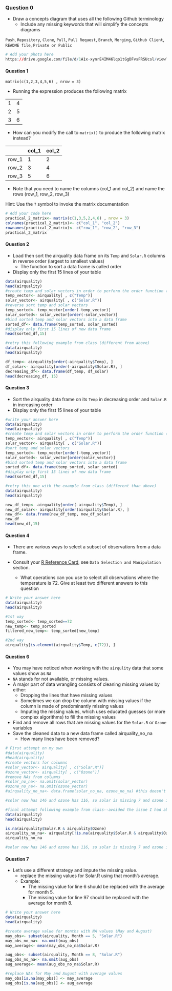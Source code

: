 ### Question 0

*  Draw a concepts diagram that uses all the following Github terminology 
   * Include any missing keywords that will simplify the concepts diagrams 


`Push`, `Repository`, `Clone`, `Pull`, `Pull Request`, `Branch`, `Merging`, `Github Client`, `README file`, `Private or Public`

```r
# Add your photo here
https://drive.google.com/file/d/1A1x-xynrE4IM46lqo1tGgDFvsFRSUcsl/view?usp=drive_link 
```

#### Question 1

`matrix(c(1,2,3,4,5,6) , nrow = 3)`

* Running the expression produces the following matrix

|  |  |
|---|---|
| 1 | 4 |
| 2 | 5 |
| 3 | 6 |

* How can you modify the call to `matrix()` to produce the following matrix instead?

|   | col_1 |  col_2 |
| --- |---|---|
| row_1 | 1 | 2 |
| row_2 | 3 | 4 |
| row_3 | 5 | 6 |

* Note that you need to name the columns (col_1 and col_2) and name the rows (row_1, row_2, row_3)

Hint: Use the `?` symbol to invoke the matrix documentation

```r
# Add your code here
practical_2_matrix<- matrix(c(1,3,5,2,4,6) , nrow = 3)
colnames(practical_2_matrix)<- c("col_1", "col_2")
rownames(practical_2_matrix)<- c("row_1", "row_2", "row_3")
practical_2_matrix
```


#### Question 2

* Load then sort the airquality data frame on its `Temp` and `Solar.R` columns in reverse order (largest to smallest values)
  * The function to sort a data frame is called order
* Display only the first 15 lines of your table

```r
data(airquality)
head(airquality)
#create temp and solar vectors in order to perform the order function (becuase it has to be a vector)
temp_vector<- airquality[ , c("Temp")]
solar_vector<- airquality[ , c("Solar.R")]
#reverse sort temp and solar vectors 
temp_sorted<- temp_vector[order(-temp_vector)]
solar_sorted<- solar_vector[order(-solar_vector)]
#bind sorted temp and solar vectors into a data frame
sorted_df<- data.frame(temp_sorted, solar_sorted)
#display only first 15 lines of new data frame
head(sorted_df,15)

#retry this following example from class (different from above)
data(airquality)
head(airquality)

df_temp<- airquality[order(-airquality$Temp), ]
df_solar<- airquality[order(-airquality$Solar.R), ]
decreasing_df<- data.frame(df_temp, df_solar)
head(decreasing_df, 15)
```

#### Question 3

* Sort the airquality data frame on its `Temp` in decreasing order and `Solar.R` in increasing order
* Display only the first 15 lines of your table

```r
#write your answer here
data(airquality)
head(airquality)
#create temp and solar vectors in order to perform the order function (becuase it has to be a vector)
temp_vector<- airquality[ , c("Temp")]
solar_vector<- airquality[ , c("Solar.R")]
#sort temp and solar vectors 
temp_sorted<- temp_vector[order(-temp_vector)]
solar_sorted<- solar_vector[order(solar_vector)]
#bind sorted temp and solar vectors into a data frame
sorted_df<- data.frame(temp_sorted, solar_sorted)
#display only first 15 lines of new data frame
head(sorted_df,15)

#retry this one with the example from class (different than above)
data(airquality)
head(airquality)

new_df_temp<- airquality[order(-airquality$Temp), ]
new_df_solar<- airquality[order(airquality$Solar.R), ]
new_df<- data.frame(new_df_temp, new_df_solar)
new_df
head(new_df,15)

```

#### Question 4

* There are various ways to select a subset of observations from a data frame.

* Consult your [R Reference Card](https://cran.r-project.org/doc/contrib/Baggott-refcard-v2.pdf), see `Data Selection and Manipulation` section.
  * What operations can you use to select all observations where the temperature is 72. Give at least two different answers to this question


```r
# Write your answer here
data(airquality)
head(airquality)

#1st way
temp_sorted<- temp_sorted==72 
new_temp<- temp_sorted
filtered_new_temp<- temp_sorted[new_temp]

#2nd way
airquality[is.element(airquality$Temp, c(72)), ]

```

#### Question 6

* You may have noticed when working with the `airqulity` data that some values show as `NA`
 * `NA` stands for not available, or missing values.
* A major part of data wrangling consists of cleaning missing values by either:
  * Dropping the lines that have missing values
   * Sometimes we can drop the column with missing values if the column is made of predominantly missing values
  * Imputing the missing values, which uses educated guesses (or more complex algorithms) to fill the missing values
  
* Find and remove all rows that are missing values for the `Solar.R` or `Ozone` variables
* Save the cleaned data to a new data frame called airquality_no_na
  * How many lines have been removed?

```r
# First attempt on my own
#data(airquality)
#head(airquality)
#create vectors for columns 
#solar_vector<- airquality[ , c("Solar.R")]
#ozone_vector<- airquality[ , c("Ozone")]
#remove NAs from columns 
#solar_no_na<- na.omit(solar_vector)
#ozone_no_na<- na.omit(ozone_vector)
#airquality_no_na<- data.frame(solar_no_na, ozone_no_na) #this doesn't work because they dont have a matching number of rows--ask about this#

#solar now has 146 and ozone has 116, so solar is missing 7 and ozone is missing 37  

#final attempt following example from class--avoided the issue I had above: 
data(airquality)
head(airquality)

is.na(airquality$Solar.R & airquality$Ozone)
airquality_no_na<- airquality[!is.na(airquality$Solar.R & airquality$Ozone), ]
airquality_no_na

#solar now has 146 and ozone has 116, so solar is missing 7 and ozone is missing 37 

```

#### Question 7
* Let's use a different strategy and impute the missing value.
  * replace the missing values for Solar.R using that month's average.
  * Example:
    * The missing value for line 6 should be replaced with the average for month 5.
    * The missing value for line 97 should be replaced with the average for month 8.

```r
# Write your answer here
data(airquality)
head(airquality)

#create average value for months with NA values (May and August)
may_obs<- subset(airquality, Month == 5, "Solar.R")
may_obs_no_na<- na.omit(may_obs)
may_average<- mean(may_obs_no_na$Solar.R)

aug_obs<- subset(airquality, Month == 8, "Solar.R")
aug_obs_no_na<- na.omit(aug_obs)
aug_average<- mean(aug_obs_no_na$Solar.R)

#replace NAs for May and August with average values 
may_obs[is.na(may_obs)] <- may_average
aug_obs[is.na(aug_obs)] <- aug_average
```

